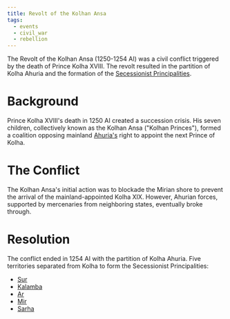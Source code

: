 ```yaml
---
title: Revolt of the Kolhan Ansa
tags:
  - events
  - civil_war
  - rebellion
---
```


The Revolt of the Kolhan Ansa (1250-1254 AI) was a civil conflict triggered by
the death of Prince Kolha XVIII. The revolt resulted in the partition of Kolha
Ahuria and the formation of the
[Secessionist Principalities](../organizations/secessionist-principalities.mdx).

# Background

Prince Kolha XVIII's death in 1250 AI created a succession crisis. His seven
children, collectively known as the Kolhan Ansa ("Kolhan Princes"), formed a
coalition opposing mainland [Ahuria's](../locations/ahuria.mdx) right to appoint
the next Prince of Kolha.

# The Conflict

The Kolhan Ansa's initial action was to blockade the Mirian shore to prevent the
arrival of the mainland-appointed Kolha XIX. However, Ahurian forces, supported
by mercenaries from neighboring states, eventually broke through.

# Resolution

The conflict ended in 1254 AI with the partition of Kolha Ahuria. Five
territories separated from Kolha to form the Secessionist Principalities:

* [Sur](../locations/sur.mdx)
* [Kalamba](../locations/kalamba.mdx)
* [Ar](../locations/ar.mdx)
* [Mir](../locations/mir.mdx)
* [Sarha](../locations/sarha.mdx)
